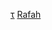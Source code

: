 {{Navbox
|name  = 拉法省行政区划
|title = [[拉法省行政区划]]
|state    = {{{state|autocollapse}}}
|listclass = hlist
|image = {{flagicon|Palestine|size=50px}}

|group1 = [[约旦河西岸和加沙地带城市列表|市]]
|list1  =
* [[拉法市]]

|group2 = [[Municipality (Palestinian Authority)|自治市]]
|list2  =
* [[巴育科]]
* [[索卡特]]

|group3 = [[Village Council (Palestinian Authority)|村]]
|list3  =
* [[玛瓦斯]]
* [[卡尔亚]]

|group4 = [[:en:Palestinian refugee camps|难民营]]
|list4  =
* [[:en:Rafah Camp|拉法难民营]]
* [[:en:Tel al-Sultan|苏尔坦难民营]]
}}[[Category:拉法省行政区划<noinclude>|τ</noinclude>]]<noinclude>
{{collapsible option}}

[[Category:Palestine governorate templates|Rafah]]
</noinclude>